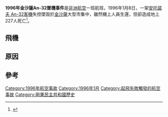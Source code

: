 
{{Infobox Airliner accident
|Crash image   = Croatian_AN-32B_Ruzyne.jpg|360px
|Image caption = 與失事飛機相似的安-32
|name          = 1996年金沙薩An-32墜機事件
|Date          = 1996年1月8日
|Type          = 起飛失敗
|Site          = {{ZAI}}恩多洛機場
|Coordinates   = {{coord|4.3295|S|15.318|E|region:CD-KN_type:event|display=inline,title}}
|Passengers    = 0
|Crew          = 6
|Survivors     = 6 <ref name="Repeat">David Learmont, [http://www.flightglobal.com/articles/2007/10/05/217951/kinshasa-sees-repeat-of-ground-carnage-after-crash.html Kinshasa sees repeat of ground carnage after crash] {{Wayback|url=http://www.flightglobal.com/articles/2007/10/05/217951/kinshasa-sees-repeat-of-ground-carnage-after-crash.html |date=20200111202132 }} ''Flight International'' 5 October 2007</ref>
|Fatalities    = 227
|Injuries      = 約500人 (253人傷勢嚴重)
|Aircraft Type = [[安托諾夫An-32|安托諾夫An-32]]
|Operator      = [[莫斯科航空|莫斯科航空]]<br>（為[[非洲航空|非洲航空]]運營）
|Tail Number   = RA-26222
|Origin = {{ZAI}}N'Dolo機場
|Destination   = {{ZAI}}Kahemba機場
}}

'''1996年金沙薩An-32墜機事件'''是[[非洲航空|非洲航空]]一班航班，1996年1月8日，一架[[安托諾夫_An-32|安托諾夫 An-32]][[客機|客機]]失控墜毀於[[金沙薩|金沙薩]]大型市集中，雖然機上人員生還，但卻造成地上227人死亡<ref>{{cite news|url=http://aviation-safety.net/database/record.php?id=19960108-0|title=Aviation Safety Network|date=|accessdate=2014-03-22|archive-date=2012-01-11|archive-url=https://web.archive.org/web/20120111084853/http://aviation-safety.net/database/record.php?id=19960108-0|dead-url=no}}</ref>。

==飛機==


==原因==


==參考==
<references/>

{{1996年航空事故}}
[[Category:1996年航空事故|Category:1996年航空事故]]
[[Category:1996年1月|Category:1996年1月]]
[[Category:起飛失敗觸發的航空事故|Category:起飛失敗觸發的航空事故]]
[[Category:剛果民主共和國歷史|Category:剛果民主共和國歷史]]